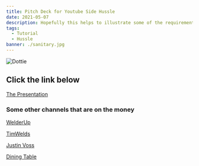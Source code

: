 ```yaml
---
title: Pitch Deck for Youtube Side Hussle
date: 2021-05-07
description: Hopefully this helps to illustrate some of the requirements for starting a channel and inspires content creation.
tags:
  - Tutorial
  - Hussle
banner: ./sanitary.jpg
---
```


![Dottie](./sanitary.jpg)

## Click the link below

[The Presentation](https://www.dropbox.com/s/wnd8sqajcvmfcr7/final.pdf?dl=0)

### Some other channels that are on the money

[WelderUp](https://youtube.com/watch?v=FwTvAap5DdQ)

[TimWelds](https://youtube.com/watch?v=y-OKi8oSNQ4)

[Justin Voss](https://youtube.com/watch?v=UoRhjD2SJOE)

[Dining Table](https://youtube.com/watch?v=OLTZL7HYnI4)